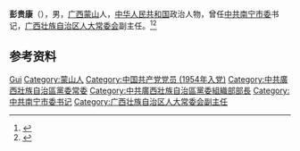'''彭贵康'''（{{bd|1934年|5月|2000年|2月8日|}}），男，[[广西|广西]][[蒙山县|蒙山]]人，[[中华人民共和国|中华人民共和国]]政治人物，曾任[[中共南宁市委|中共南宁市委]]书记，[[广西壮族自治区人大常委会|广西壮族自治区人大常委会]]副主任。<ref>{{Cite web|title=彭贵康|url=http://www.nndqw.com/regionalCulture/detail.html?contentId=gjjy11&type=person&personColumnId=f26aa86e64d848c8bf60f6d9f19c54|accessdate=2020-08-31|work=南宁地情网}}</ref><ref>{{Cite book|title=中华人民共和国职官志|author=何虎生, 李耀东, 向常福主编|publisher=中国社会出版社|year=2003|isbn=9787800883934|location=北京|pages=}}</ref>

== 参考资料 ==
{{reflist}}

{{中国人物小作品}}
{{中华人民共和国南宁市正职领导人}}

{{Authority control}}
{{DEFAULTSORT:Peng彭}}
[[Category:彭姓|Gui]]
[[Category:蒙山人|Category:蒙山人]]
[[Category:中国共产党党员_(1954年入党)|Category:中国共产党党员 (1954年入党)]]
[[Category:中共廣西壯族自治區黨委常委|Category:中共廣西壯族自治區黨委常委]]
[[Category:中共廣西壯族自治區黨委組織部部長|Category:中共廣西壯族自治區黨委組織部部長]]
[[Category:中共南宁市委书记|Category:中共南宁市委书记]]
[[Category:广西壮族自治区人大常委会副主任|Category:广西壮族自治区人大常委会副主任]]